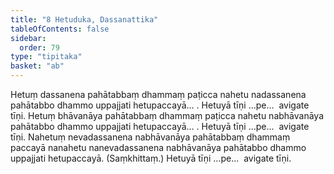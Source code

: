 ```yaml
---
title: "8 Hetuduka, Dassanattika"
tableOfContents: false
sidebar:
  order: 79
type: "tipitaka"
basket: "ab"
---
```



<DynamicBreadcrumb />

<Division number="16">

<Paragraph number="44">
Hetuṃ dassanena pahātabbaṃ dhammaṃ paṭicca nahetu nadassanena pahātabbo dhammo uppajjati hetupaccayā… . Hetuyā tīṇi …pe…  avigate tīṇi.
</Paragraph>

<Paragraph number="45">
Hetuṃ bhāvanāya pahātabbaṃ dhammaṃ paṭicca nahetu nabhāvanāya pahātabbo dhammo uppajjati hetupaccayā… . Hetuyā tīṇi …pe…  avigate tīṇi.
</Paragraph>

<Paragraph number="46">
Nahetuṃ nevadassanena nabhāvanāya pahātabbaṃ dhammaṃ paccayā nanahetu nanevadassanena nabhāvanāya pahātabbo dhammo uppajjati hetupaccayā. (Saṃkhittaṃ.) Hetuyā tīṇi …pe…  avigate tīṇi.
</Paragraph>
</Division>